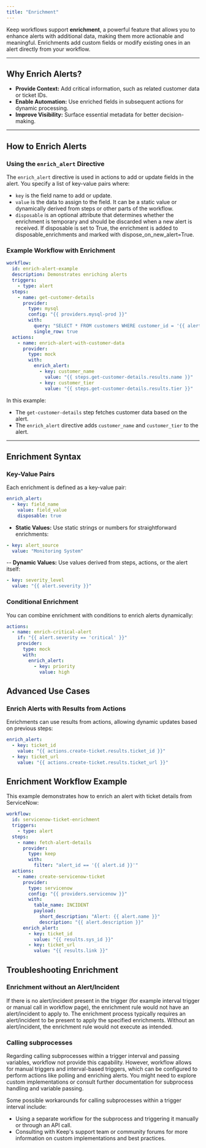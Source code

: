 ```yaml
---
title: "Enrichment"
---
```


Keep workflows support **enrichment**, a powerful feature that allows you to enhance alerts with additional data, making them more actionable and meaningful. Enrichments add custom fields or modify existing ones in an alert directly from your workflow.

---

## Why Enrich Alerts?

- **Provide Context:** Add critical information, such as related customer data or ticket IDs.
- **Enable Automation:** Use enriched fields in subsequent actions for dynamic processing.
- **Improve Visibility:** Surface essential metadata for better decision-making.

---

## How to Enrich Alerts

### Using the `enrich_alert` Directive

The `enrich_alert` directive is used in actions to add or update fields in the alert. You specify a list of key-value pairs where:
- `key` is the field name to add or update.
- `value` is the data to assign to the field. It can be a static value or dynamically derived from steps or other parts of the workflow.
- `disposable` is an optional attribute that determines whether the enrichment is temporary and should be discarded when a new alert is received. If disposable is set to True, the enrichment is added to disposable_enrichments and marked with dispose_on_new_alert=True.

### Example Workflow with Enrichment

```yaml
workflow:
  id: enrich-alert-example
  description: Demonstrates enriching alerts
  triggers:
    - type: alert
  steps:
    - name: get-customer-details
      provider:
        type: mysql
        config: "{{ providers.mysql-prod }}"
        with:
          query: "SELECT * FROM customers WHERE customer_id = '{{ alert.customer_id }}'"
          single_row: true
  actions:
    - name: enrich-alert-with-customer-data
      provider:
        type: mock
        with:
          enrich_alert:
            - key: customer_name
              value: "{{ steps.get-customer-details.results.name }}"
            - key: customer_tier
              value: "{{ steps.get-customer-details.results.tier }}"
```

In this example:
- The `get-customer-details` step fetches customer data based on the alert.
- The `enrich_alert` directive adds `customer_name` and `customer_tier` to the alert.

---


## Enrichment Syntax

### Key-Value Pairs
Each enrichment is defined as a key-value pair:

```yaml
enrich_alert:
  - key: field_name
    value: field_value
    disposable: true
```

- **Static Values:** Use static strings or numbers for straightforward enrichments:
```yaml
- key: alert_source
  value: "Monitoring System"
```

-- **Dynamic Values:** Use values derived from steps, actions, or the alert itself:
```yaml
- key: severity_level
  value: "{{ alert.severity }}"
```

### Conditional Enrichment

You can combine enrichment with conditions to enrich alerts dynamically:

```yaml
actions:
  - name: enrich-critical-alert
    if: "{{ alert.severity == 'critical' }}"
    provider:
      type: mock
      with:
        enrich_alert:
          - key: priority
            value: high
```

## Advanced Use Cases


### Enrich Alerts with Results from Actions
Enrichments can use results from actions, allowing dynamic updates based on previous steps:
```yaml
enrich_alert:
  - key: ticket_id
    value: "{{ actions.create-ticket.results.ticket_id }}"
  - key: ticket_url
    value: "{{ actions.create-ticket.results.ticket_url }}"

```

## Enrichment Workflow Example

This example demonstrates how to enrich an alert with ticket details from ServiceNow:

```yaml
workflow:
  id: servicenow-ticket-enrichment
  triggers:
    - type: alert
  steps:
    - name: fetch-alert-details
      provider:
        type: keep
        with:
          filter: "alert_id == '{{ alert.id }}'"
  actions:
    - name: create-servicenow-ticket
      provider:
        type: servicenow
        config: "{{ providers.servicenow }}"
        with:
          table_name: INCIDENT
          payload:
            short_description: "Alert: {{ alert.name }}"
            description: "{{ alert.description }}"
      enrich_alert:
        - key: ticket_id
          value: "{{ results.sys_id }}"
        - key: ticket_url
          value: "{{ results.link }}"

```

## Troubleshooting Enrichment 


### Enrichment without an Alert/Incident
If there is no alert/incident present in the trigger (for example interval trigger or manual call in workflow page), the enrichment rule would not have an alert/incident to apply to. The enrichment process typically requires an alert/incident to be present to apply the specified enrichments. Without an alert/incident, the enrichment rule would not execute as intended.


### Calling subprocesses
Regarding calling subprocesses within a trigger interval and passing variables, workflow not provide this capability. However, workflow allows for manual triggers and interval-based triggers, which can be configured to perform actions like polling and enriching alerts. You might need to explore custom implementations or consult further documentation for subprocess handling and variable passing.

Some possible workarounds for calling subprocesses within a trigger interval include:

* Using a separate workflow for the subprocess and triggering it manually or through an API call.
* Consulting with Keep's support team or community forums for more information on custom implementations and best practices.
